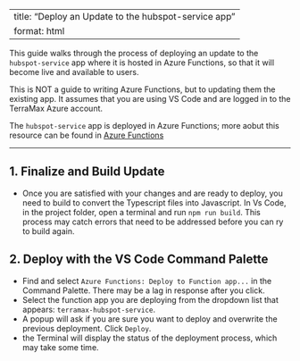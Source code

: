 <!-- To regenerate the Markdown version of this file, enter in the terminal:
    quarto render docs/how-to/deploy-hubspot-service-update.qmd 
-->

---
title: "Deploy an Update to the hubspot-service app"
format: html
---

This guide walks through the process of deploying an update to the `hubspot-service` app where it is hosted in Azure Functions, so that it will become live and available to users.  

This is NOT a guide to writing Azure Functions, but to updating them the existing app.  It assumes that you are using VS Code and are logged in to the TerraMax Azure account.

The `hubspot-service` app is deployed in Azure Functions; more aobut this resource can be found in [Azure Functions](../architecture/azure/hubspot-service/azure-functions.html)

---

## 1. Finalize and Build Update

- Once you are satisfied with your changes and are ready to deploy, you need to build to convert the Typescript files into Javascript.  In Vs Code, in the project folder, open a terminal and run `npm run build`.  This process may catch errors that need to be addressed before you can ry to build again.

## 2. Deploy with the VS Code Command Palette

- Find and select `Azure Functions: Deploy to Function app...` in the Command Palette.  There may be a lag in response after you click.
- Select the function app you are deploying from the dropdown list that appears: `terramax-hubspot-service`.
- A popup will ask if you are sure you want to deploy and overwrite the previous deployment.  Click `Deploy`.
- the Terminal will display the status of the deployment process, which may take some time.